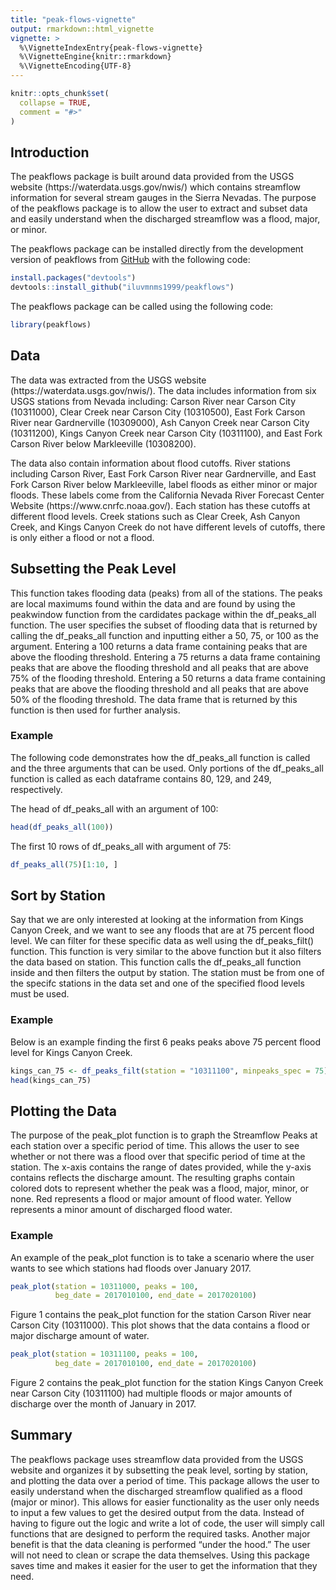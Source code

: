 ```yaml
---
title: "peak-flows-vignette"
output: rmarkdown::html_vignette
vignette: >
  %\VignetteIndexEntry{peak-flows-vignette}
  %\VignetteEngine{knitr::rmarkdown}
  %\VignetteEncoding{UTF-8}
---
```


```r
knitr::opts_chunk$set(
  collapse = TRUE,
  comment = "#>"
)
```

## Introduction
The peakflows package is built around data provided from the USGS website (https://waterdata.usgs.gov/nwis/) which contains streamflow information for several stream gauges in the Sierra Nevadas. The purpose of the peakflows package is to allow the user to extract and subset data and easily understand when the discharged streamflow was a flood, major, or minor.

The peakflows package can be installed directly from the development version of peakflows from [GitHub](https://github.com/) with the following code:

```r
install.packages("devtools")
devtools::install_github("iluvmnms1999/peakflows")
```


The peakflows package can be called using the following code:

```r
library(peakflows)

```

## Data

The data was extracted from the USGS website (https://waterdata.usgs.gov/nwis/). The data includes information from six USGS stations from Nevada including: Carson River near Carson City (10311000), Clear Creek near Carson City (10310500), East Fork Carson River near Gardnerville (10309000), Ash Canyon Creek near Carson City (10311200), Kings Canyon Creek near Carson City (10311100), and East Fork Carson River below Markleeville (10308200).

The data also contain information about flood cutoffs. River stations including Carson River, East Fork Carson River near Gardnerville, and East Fork Carson River below Markleeville, label floods as 
either minor or major floods. These labels come from the California Nevada River Forecast Center Website (https://www.cnrfc.noaa.gov/). Each station has these cutoffs at different flood levels. Creek stations such as Clear Creek, Ash Canyon Creek, and Kings Canyon Creek do not have different levels of cutoffs, there is only either a flood or not a flood. 

## Subsetting the Peak Level
This function takes flooding data (peaks) from all of the stations. The peaks are local maximums found within the data and are found by using the peakwindow function from the cardidates package within the df_peaks_all function. The user specifies the subset of flooding data that is returned by calling the df_peaks_all function and inputting either a 50, 75, or 100 as the argument. Entering a 100 returns a data frame containing peaks that are above the flooding threshold. Entering a 75 returns a data frame containing peaks that are above the flooding threshold and all peaks that are above 75% of the flooding threshold. Entering a 50 returns a data frame containing peaks that are above the flooding threshold and all peaks that are above 50% of the flooding threshold. The data frame that is returned by this function is then used for further analysis.

### Example
The following code demonstrates how the df_peaks_all function is called and the three arguments that can be used. Only portions of the df_peaks_all function is called as each dataframe contains 80, 129, and 249, respectively.

The head of df_peaks_all with an argument of 100:
```r
head(df_peaks_all(100))

```

The first 10 rows of df_peaks_all with argument of 75:
```r
df_peaks_all(75)[1:10, ]

```

## Sort by Station
Say that we are only interested at looking at the information from Kings Canyon Creek, and we want to see any floods that are at 75 percent flood level. We can filter for these specific data as well using the df_peaks_filt() function. This function is very similar to the above function but it also filters the data based on station. This function calls the df_peaks_all function inside and then filters the output by station. The station must be from one of the specifc stations in the data set and one of the specified flood levels must be used.

### Example
Below is an example finding the first 6 peaks peaks above 75 percent flood level for Kings Canyon Creek.

```r
kings_can_75 <- df_peaks_filt(station = "10311100", minpeaks_spec = 75)
head(kings_can_75)

```

## Plotting the Data
The purpose of the peak_plot function is to graph the Streamflow Peaks at each station over a specific period of time. This allows the user to see whether or not there was a flood over that specific period of time at the station. The x-axis contains the range of dates provided, while the y-axis contains reflects the discharge amount. The resulting graphs contain colored dots to represent whether the peak was a flood, major, minor, or none. Red represents a flood or major amount of flood water. Yellow represents a minor amount of discharged flood water.

### Example
An example of the peak_plot function is to take a scenario where the user wants to see which stations had floods over January 2017.

```r
peak_plot(station = 10311000, peaks = 100,
          beg_date = 2017010100, end_date = 2017020100)
```

Figure 1 contains the peak_plot function for the station Carson River near Carson City (10311000). This plot shows that the data contains a flood or major discharge amount of water.

```r
peak_plot(station = 10311100, peaks = 100,
          beg_date = 2017010100, end_date = 2017020100)
```

Figure 2 contains the peak_plot function for the station Kings Canyon Creek near Carson City (10311100) had multiple floods or major amounts of discharge over the month of January in 2017.

## Summary

The peakflows package uses streamflow data provided from the USGS website and organizes it by subsetting the peak level, sorting by station, and plotting the data over a period of time. This package allows the user to easily understand when the discharged streamflow qualified as a flood (major or minor). This allows for easier functionality as the user only needs to input a few values to get the desired output from the data. Instead of having to figure out the logic and write a lot of code, the user will simply call functions that are designed to perform the required tasks. Another major benefit is that the data cleaning is performed “under the hood.” The user will not need to clean or scrape the data themselves. Using this package saves time and makes it easier for the user to get the information that they need.
